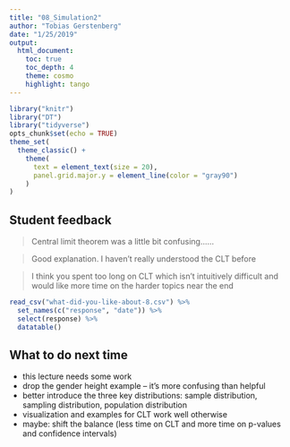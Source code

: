 ```yaml
---
title: "08_Simulation2"
author: "Tobias Gerstenberg"
date: "1/25/2019"
output: 
  html_document:
    toc: true
    toc_depth: 4
    theme: cosmo
    highlight: tango
---
```


```r
library("knitr")
library("DT")
library("tidyverse")
opts_chunk$set(echo = TRUE)
theme_set(
  theme_classic() + 
    theme(
      text = element_text(size = 20),
      panel.grid.major.y = element_line(color = "gray90")
    ) 
)
```

## Student feedback 

> Central limit theorem was a little bit confusing......

> Good explanation. I haven't really understood the CLT before

> I think you spent too long on CLT which isn't intuitively difficult and would like more time on the harder topics near the end

```r
read_csv("what-did-you-like-about-8.csv") %>% 
  set_names(c("response", "date")) %>% 
  select(response) %>% 
  datatable()
```


## What to do next time

- this lecture needs some work 
- drop the gender height example -- it's more confusing than helpful 
- better introduce the three key distributions: sample distribution, sampling distribution, population distribution
- visualization and examples for CLT work well otherwise
- maybe: shift the balance (less time on CLT and more time on p-values and confidence intervals)